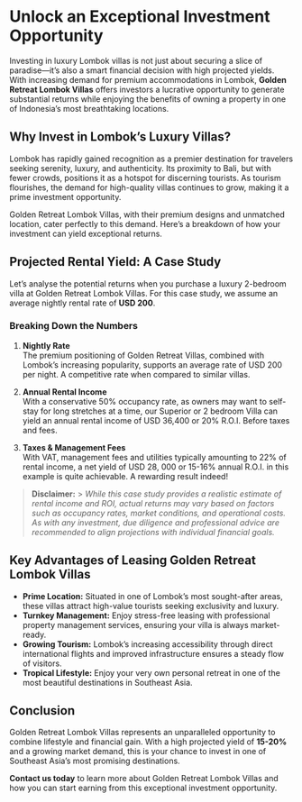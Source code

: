 
# Unlock an Exceptional Investment Opportunity

Investing in luxury Lombok villas is not just about securing a slice of paradise—it’s also a smart financial decision with high projected yields. With increasing demand for premium accommodations in Lombok, **Golden Retreat Lombok Villas** offers investors a lucrative opportunity to generate substantial returns while enjoying the benefits of owning a property in one of Indonesia’s most breathtaking locations.

## Why Invest in Lombok’s Luxury Villas?

Lombok has rapidly gained recognition as a premier destination for travelers seeking serenity, luxury, and authenticity. Its proximity to Bali, but with fewer crowds, positions it as a hotspot for discerning tourists. As tourism flourishes, the demand for high-quality villas continues to grow, making it a prime investment opportunity.

Golden Retreat Lombok Villas, with their premium designs and unmatched location, cater perfectly to this demand. Here’s a breakdown of how your investment can yield exceptional returns.

## Projected Rental Yield: A Case Study

Let’s analyse the potential returns when you purchase a luxury 2-bedroom villa at Golden Retreat Lombok Villas. For this case study, we assume an average nightly rental rate of **USD 200**.

### **Breaking Down the Numbers**

1. **Nightly Rate**  
   The premium positioning of Golden Retreat Villas, combined with Lombok’s increasing popularity, supports an average rate of USD 200 per night. A competitive rate when compared to similar villas.

2. **Annual Rental Income**  
   With a conservative 50% occupancy rate, as owners may want to self-stay for long stretches at a time, our Superior or 2 bedroom Villa can yield an annual rental income of USD 36,400 or 20% R.O.I. Before taxes and fees.

3. **Taxes & Management Fees**  
   With VAT, management fees and utilities typically amounting to 22% of rental income, a net yield of USD 28, 000 or 15-16% annual R.O.I. in this example is quite achievable. A rewarding result indeed!

> **Disclaimer:** > _While this case study provides a realistic estimate of rental income and ROI, actual returns may vary based on factors such as occupancy rates, market conditions, and operational costs. As with any investment, due diligence and professional advice are recommended to align projections with individual financial goals._

## Key Advantages of Leasing Golden Retreat Lombok Villas

- **Prime Location:** Situated in one of Lombok’s most sought-after areas, these villas attract high-value tourists seeking exclusivity and luxury.
- **Turnkey Management:** Enjoy stress-free leasing with professional property management services, ensuring your villa is always market-ready.
- **Growing Tourism:** Lombok’s increasing accessibility through direct international flights and improved infrastructure ensures a steady flow of visitors.
- **Tropical Lifestyle:** Enjoy your very own personal retreat in one of the most beautiful destinations in Southeast Asia.

## Conclusion

Golden Retreat Lombok Villas represents an unparalleled opportunity to combine lifestyle and financial gain. With a high projected yield of **15-20%** and a growing market demand, this is your chance to invest in one of Southeast Asia’s most promising destinations.

**Contact us today** to learn more about Golden Retreat Lombok Villas and how you can start earning from this exceptional investment opportunity.
